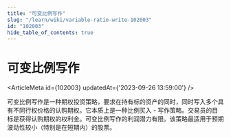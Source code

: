```yaml
---
title: "可变比例写作"
slug: "/learn/wiki/variable-ratio-write-102003"
id: "102003"
hide_table_of_contents: true
---
```



# 可变比例写作

<ArticleMeta id={102003} updatedAt={'2023-09-26 13:59:00'} />
<div className='border-solid border-b border-t-0 my-4 border-[var(--ifm-color-gray-300)]' />

可变比例写作是一种期权投资策略，要求在持有标的资产的同时，同时写入多个具有不同行权价格的认购期权。它本质上是一种比例买入 - 写作策略。交易员的目标是获得认购期权的权利金。可变比例写作的利润潜力有限。该策略最适用于预期波动性较小（特别是在短期内）的股票。
